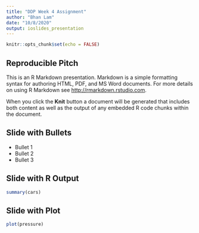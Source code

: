 ```yaml
---
title: "DDP Week 4 Assignment"
author: "Bhan Lam"
date: "10/8/2020"
output: ioslides_presentation
---
```


```r
knitr::opts_chunk$set(echo = FALSE)
```

## Reproducible Pitch

This is an R Markdown presentation. Markdown is a simple formatting syntax for authoring HTML, PDF, and MS Word documents. For more details on using R Markdown see <http://rmarkdown.rstudio.com>.

When you click the **Knit** button a document will be generated that includes both content as well as the output of any embedded R code chunks within the document.

## Slide with Bullets

- Bullet 1
- Bullet 2
- Bullet 3

## Slide with R Output

```r
summary(cars)
```

## Slide with Plot

```r
plot(pressure)
```


